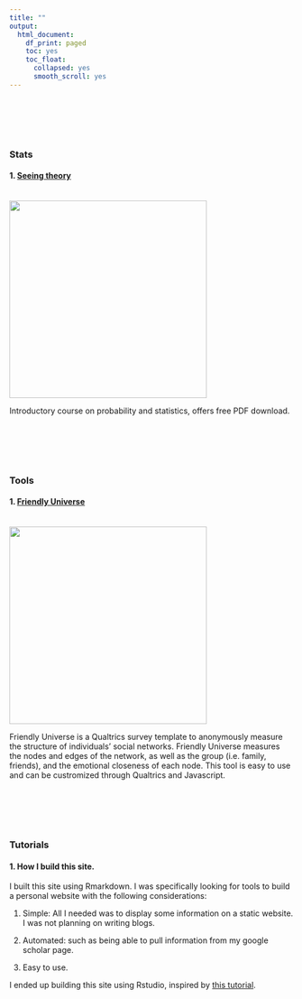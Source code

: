 ```yaml
---
title: ""
output:
  html_document:
    df_print: paged
    toc: yes
    toc_float:
      collapsed: yes
      smooth_scroll: yes
---
```

<br>
<br>
<br>
<br>


### Stats

#### 1. [Seeing theory](https://seeing-theory.brown.edu/index.html)
<br>
![](files/images/seeingtheory.jpg){width=350px}

Introductory course on probability and statistics, offers free PDF download.

<br>
<br>
<br>
<br>

### Tools

#### 1. [Friendly Universe](https://github.com/ruipei1/friendlyUniverse)
<br>
![](files/images/fun.png){width=350px}

Friendly Universe is a Qualtrics survey template to anonymously measure the structure of individuals' social networks. Friendly Universe measures the nodes and edges of the network, as well as the group (i.e. family, friends), and the emotional closeness of each node. This tool is easy to use and can be custromized through Qualtrics and Javascript.


<br>
<br>
<br>
<br>

### Tutorials

#### 1. How I build this site. 

I built this site using Rmarkdown. I was specifically looking for tools to build a personal website with the following considerations:

1. Simple: All I needed was to display some information on a static website. I was not planning on writing blogs.

2. Automated: such as being able to pull information from my google scholar page.

3. Easy to use.

I ended up building this site using Rstudio, inspired by [this tutorial](https://github.com/privefl/rmarkdown-website-template). 



